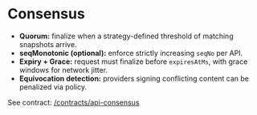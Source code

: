 # Consensus

- **Quorum:** finalize when a strategy-defined threshold of matching snapshots arrive.
- **seqMonotonic (optional):** enforce strictly increasing `seqNo` per API.
- **Expiry + Grace:** request must finalize before `expiresAtMs`, with grace windows for network jitter.
- **Equivocation detection:** providers signing conflicting content can be penalized via policy.

See contract: [/contracts/api-consensus](/contracts/api-consensus)
